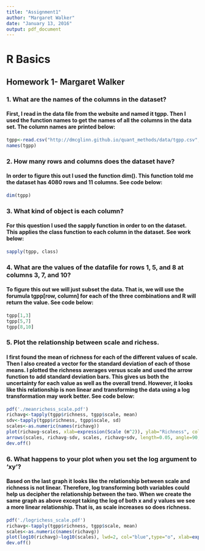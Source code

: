 ```yaml
---
title: "Assignment1"
author: "Margaret Walker"
date: "January 13, 2016"
output: pdf_document
---
```


# R Basics
## Homework 1- Margaret Walker
### 1. What are the names of the columns in the dataset?
#### First, I read in the data file from the website and named it tgpp. Then I used the function names to get the names of all the columns in the data set. The column names are printed below:
```r
tgpp<-read.csv("http://dmcglinn.github.io/quant_methods/data/tgpp.csv", header=T)
names(tgpp)
```
### 2. How many rows and columns does the dataset have? 
#### In order to figure this out I used the function dim(). This function told me the dataset has 4080 rows and 11 columns.  See code below: 
```r
dim(tgpp)
```
### 3. What kind of object is each column?
#### For this question I used the sapply function in order to on the dataset. This applies the class function to each column in the dataset.  See work below: 
```r
sapply(tgpp, class)
```
### 4. What are the values of the datafile for rows 1, 5, and 8 at columns 3, 7, and 10? 
#### To figure this out we will just subset the data.  That is, we will use the forumula tgpp[row, column] for each of the three combinations and R will return the value.  See code below: 
```r
tgpp[1,3]
tgpp[5,7]
tgpp[8,10]
```
### 5. Plot the relationship between scale and richess. 
#### I first found the mean of richness for each of the different values of scale. Then I also created a vector for the standard deviation of each of those means. I plotted the richness averages versus scale and used the arrow function to add standard deviation bars.  This gives us both the uncertainty for each value as well as the overall trend.  However, it looks like this relationship is non linear and transforming the data using a log transformation may work better. See code below:
```r
pdf('./meanrichess_scale.pdf')
richavg<-tapply(tgpp$richness, tgpp$scale, mean)
sdv<-tapply(tgpp$richness, tgpp$scale, sd)
scales<-as.numeric(names(richavg))
plot(richavg~scales, xlab=expression(Scale (m^2)), ylab="Richness", col="blue", ylim=c(0,90))
arrows(scales, richavg-sdv, scales, richavg+sdv, length=0.05, angle=90, code=3, col="blue" )
dev.off()
```
### 6. What happens to your plot when you set the log argument to 'xy'?
#### Based on the last graph it looks like the relationship between scale and richness is not linear. Therefore, log transforming both variables could help us decipher the relationship between the two. When we create the same graph as above except taking the log of both x and y values we see a more linear relationship.  That is, as scale increases so does richness. 
```r
pdf('./logrichess_scale.pdf')
richavg<-tapply(tgpp$richness, tgpp$scale, mean)
scales<-as.numeric(names(richavg))
plot(log10(richavg)~log10(scales), lwd=2, col="blue",type="o", xlab=expression(log[10]*scale(m^2)),ylab=expression(log[10]*richness), xlim=c(-2,2), ylim=c(0,2))
dev.off()
```
